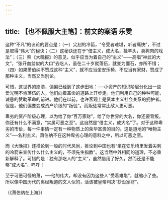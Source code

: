 ```yaml
---
---
---
```

title: 【也不佩服大主笔】：前文的案语 乐雯
---



这种“不凡”的议论的要点是：（一）尖刻的冷箭，“令受者难堪，听者痛快”，不过是取得“伟大”的秘诀；（二）这秘诀还在于“借主义，成大名，挂羊头，卖狗肉的戏法”；（三）照《大晚报》的意见，似乎应当为着自己的“主义”——高唱“神武的大文”，“张开血盆似的大口”去吃人，虽在二十岁就落伍，就变为僵石，亦所不惜；（四）如果萧伯纳不赞成这种“主义”，就不应当坐安乐椅，不应当有家财，赞成了那种主义，当然又当别论。

可惜，这世界的崩溃，偏偏已经到了这步田地：──小资产的知识阶层分化出一些爱光明不肯落伍的人，他们向着革命的道路上开步走。他们利用自己的种种可能，诚恳的赞助革命的前进。他们在以前，也许客观上是资本主义社会关系的拥护者。但是，他们偏要变成资产阶级的“叛徒”。而叛徒常常比敌人更可恶。

卑劣的资产阶级心理，以为给了你“百万家财”，给了你世界的大名，你还要背叛，你还有什么不满意，“实属可恶之至”。这自然是“借主义，成大名”了。对于这种卑劣的市侩，每一件事情一定有一种物质上的荣华富贵的目的。这是道地的“唯物主义”──名利主义。萧伯纳不在这种卑劣心理的意料之中，所以可恶之至。

而《大晚报》还推论到一般的时代风尚，推论到中国也有“坐在安乐椅里发着尖刺的冷箭来宣传什么什么主义的，不须先生指教”。这当然中外相同的道理，不必重新解释了。可惜的是：独有那吃人的“主义”，虽然借用了好久，然而还是不能够“成大名”，呜呼！

至于可恶可怪的萧，──他的伟大，却没有因为这些人“受着难堪”，就缩小了些。所以像中国历代的离经叛道的文人似的，活该被皇帝判决“抄没家财”。

（《萧伯纳在上海》）